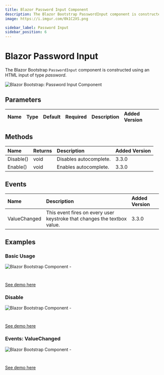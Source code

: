 ```yaml
---
title: Blazor Password Input Component
description: The Blazor Bootstrap PasswordInput component is constructed using an HTML input of type 'password'.
image: https://i.imgur.com/0k1C2XS.png

sidebar_label: Password Input
sidebar_position: 6
---
```



# Blazor Password Input

The Blazor Bootstrap `PasswordInput` component is constructed using an HTML input of type *password*.

<CarbonAd />

<img src="https://i.imgur.com/0k1C2XS.png" alt="Blazor Bootstrap: Password Input Component" />

## Parameters
| Name | Type | Default | Required | Description | Added Version |
|:--|:--|:--|:--|:--|:--|

## Methods

| Name | Returns | Description | Added Version |
|:--|:--|:--|:--|
| Disable() | void | Disables autocomplete. | 3.3.0 |
| Enable() | void | Enables autocomplete. | 3.3.0 |

## Events

| Name | Description | Added Version |
|:--|:--|:--|
| ValueChanged | This event fires on every user keystroke that changes the textbox value. | 3.3.0 |

## Examples

### Basic Usage

<img src="" alt="Blazor Bootstrap  Component - " />

```cshtml {} showLineNumbers
```

```cs {} showLineNumbers
```

[See demo here](https://demos.blazorbootstrap.com/)

### Disable

<img src="" alt="Blazor Bootstrap  Component - " />

```cshtml {} showLineNumbers
```

```cs {} showLineNumbers
```

[See demo here](https://demos.blazorbootstrap.com/)

### Events: ValueChanged

<img src="" alt="Blazor Bootstrap  Component - " />

```cshtml {} showLineNumbers
```

```cs {} showLineNumbers
```

[See demo here](https://demos.blazorbootstrap.com/)

